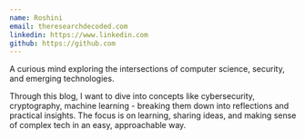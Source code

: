 ```yaml
---
name: Roshini
email: theresearchdecoded.com
linkedin: https://www.linkedin.com
github: https://github.com
---
```


A curious mind exploring the intersections of computer science, security, and emerging technologies. 

Through this blog, I want to dive into concepts like cybersecurity, cryptography, machine learning - breaking them down into reflections and practical insights. The focus is on learning, sharing ideas, and making sense of complex tech in an easy, approachable way.